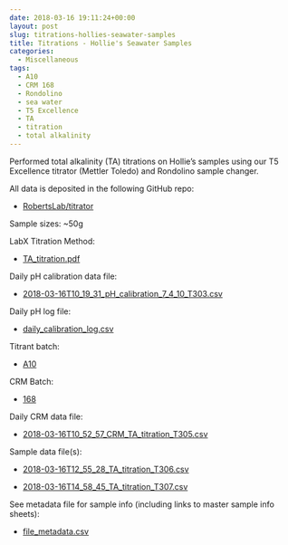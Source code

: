 ```yaml
---
date: 2018-03-16 19:11:24+00:00
layout: post
slug: titrations-hollies-seawater-samples
title: Titrations - Hollie's Seawater Samples
categories:
  - Miscellaneous
tags:
  - A10
  - CRM 168
  - Rondolino
  - sea water
  - T5 Excellence
  - TA
  - titration
  - total alkalinity
---
```


Performed total alkalinity (TA) titrations on Hollie's samples using our T5 Excellence titrator (Mettler Toledo) and Rondolino sample changer.

All data is deposited in the following GitHub repo:





  * [RobertsLab/titrator](https://github.com/RobertsLab/titrator)



Sample sizes: ~50g

LabX Titration Method:



  * [TA_titration.pdf](https://github.com/RobertsLab/titrator/blob/master/LabX_method_files/TA_titration.pdf)



Daily pH calibration data file:



  * [2018-03-16T10_19_31_pH_calibration_7_4_10_T303.csv](https://github.com/RobertsLab/titrator/raw/master/data/cal_data/2018-03-16T10_19_31_pH_calibration_7_4_10_T303.csv)



Daily pH log file:



  * [daily_calibration_log.csv](https://github.com/RobertsLab/titrator/blob/master/data/cal_data/daily_calibration_log.csv)



Titrant batch:



  * [A10](https://github.com/RobertsLab/titrator/blob/master/data/acid_certifications/Batch_A10_CoA.pdf)



CRM Batch:



  * [168](https://github.com/RobertsLab/titrator/blob/master/data/crm_certifications/Batch168.pdf)



Daily CRM data file:



  * [2018-03-16T10_52_57_CRM_TA_titration_T305.csv](https://github.com/RobertsLab/titrator/raw/master/data/titration_data/crm_data/2018-03-16T10_52_57_CRM_TA_titration_T305.csv)



Sample data file(s):



  * [2018-03-16T12_55_28_TA_titration_T306.csv](https://github.com/RobertsLab/titrator/raw/master/data/titration_data/sample_data/2018-03-16T12_55_28_TA_titration_T306.csv)



  * [2018-03-16T14_58_45_TA_titration_T307.csv](https://github.com/RobertsLab/titrator/raw/master/data/titration_data/sample_data/2018-03-16T14_58_45_TA_titration_T307.csv)






See metadata file for sample info (including links to master sample info sheets):





  * [file_metadata.csv](https://github.com/RobertsLab/titrator/blob/master/data/titration_data/sample_data/file_metadata.csv)



